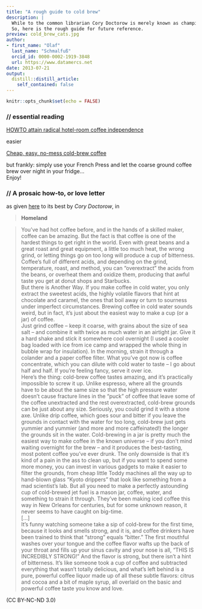 ```yaml
---
title: "A rough guide to cold brew"
description: |
  While to the common librarian Cory Doctorow is merely known as champion for Open Access, the Creative Commons, the EFF etc., he is also a hell of a barrista, introducing many a young scholar - the author included - to the carnality of cold brew.  
  So, here is the rough guide for future reference. 
preview: cold_brew_cats.jpg
author:
- first_name: "Olaf"
  last_name: "Schmalfuß"
  orcid_id: 0000-0002-1919-3848
  url: https://www.datamercs.net
date: 2013-07-21
output:
  distill::distill_article:
    self_contained: false
---
```



```r
knitr::opts_chunk$set(echo = FALSE)
```

### // essential reading

[HOWTO attain radical hotel-room coffee independence](https://boingboing.net/2011/11/14/howto-attain-radical-hotel-roo.html)

easier  

[Cheap, easy, no-mess cold-brew coffee](https://boingboing.net/2013/07/20/cheap-easy-no-mess-cold-brew.html)  

but frankly: simply use your French Press and let the coarse ground coffee brew over night in your fridge...  
Enjoy!  

### // A prosaic how-to, or love letter

as given [here](https://craphound.com/homeland/Cory_Doctorow_-_Homeland.html) to its best by *Cory Doctorow*, in

> **Homeland**  

> You've had hot coffee before, and in the hands of a skilled maker, coffee can be amazing. But the fact is that coffee is one of the hardest things to get right in the world. Even with great beans and a great roast and great equipment, a little too much heat, the wrong grind, or letting things go on too long will produce a cup of bitterness. Coffee's full of different acids, and depending on the grind, temperature, roast, and method, you can "overextract" the acids from the beans, or overheat them and oxidize them, producing that awful taste you get at donut shops and Starbucks.  
> But there is Another Way. If you make coffee in cold water, you only extract the sweetest acids, the highly volatile flavors that hint at chocolate and caramel, the ones that boil away or turn to sourness under imperfect circumstances. Brewing coffee in cold water sounds weird, but in fact, it's just about the easiest way to make a cup (or a jar) of coffee.  
> Just grind coffee -- keep it coarse, with grains about the size of sea salt -- and combine it with twice as much water in an airtight jar. Give it a hard shake and stick it somewhere cool overnight (I used a cooler bag loaded with ice from ice camp and wrapped the whole thing in bubble wrap for insulation). In the morning, strain it through a colander and a paper coffee filter. What you've got now is coffee concentrate, which you can dilute with cold water to taste -- I go about half and half. If you're feeling fancy, serve it over ice.  
> Here's the thing: cold-brew coffee tastes amazing, and it's practically impossible to screw it up. Unlike espresso, where all the grounds have to be about the same size so that the high pressure water doesn't cause fracture lines in the "puck" of coffee that leave some of the coffee unextracted and the rest overextracted, cold-brew grounds can be just about any size. Seriously, you could grind it with a stone axe. Unlike drip coffee, which goes sour and bitter if you leave the grounds in contact with the water for too long, cold-brew just gets yummier and yummier (and more and more caffeinated!) the longer the grounds sit in the water. Cold-brewing in a jar is pretty much the easiest way to make coffee in the known universe -- if you don't mind waiting overnight for the brew -- and it produces the best-tasting, most potent coffee you've ever drunk. The only downside is that it's kind of a pain in the ass to clean up, but if you want to spend some more money, you can invest in various gadgets to make it easier to filter the grounds, from cheap little Toddy machines all the way up to hand-blown glass "Kyoto drippers" that look like something from a mad scientist's lab. But all you need to make a perfectly astounding cup of cold-brewed jet fuel is a mason jar, coffee, water, and something to strain it through. They've been making iced coffee this way in New Orleans for centuries, but for some unknown reason, it never seems to have caught on big-time.  
> [...]  
> It's funny watching someone take a sip of cold-brew for the first time, because it looks and smells strong, and it is, and coffee drinkers have been trained to think that "strong" equals "bitter." The first mouthful washes over your tongue and the coffee flavor wafts up the back of your throat and fills up your sinus cavity and your nose is all, "THIS IS INCREDIBLY STRONG!" And the flavor is strong, but there isn't a hint of bitterness. It's like someone took a cup of coffee and subtracted everything that wasn't totally delicious, and what's left behind is a pure, powerful coffee liquor made up of all these subtle flavors: citrus and cocoa and a bit of maple syrup, all overlaid on the basic and powerful coffee taste you know and love.  

(CC BY-NC-ND 3.0)



